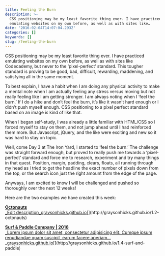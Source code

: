 ```yaml
---
title: Feeling the Burn
description: >-
  CSS positioning may be my least favorite thing ever. I have practiced
  emulating websites on my own before, as well as with sites like…
date: '2016-02-04T14:07:04.293Z'
categories: []
keywords: []
slug: /feeling-the-burn
---
```


CSS positioning may be my least favorite thing ever. I have practiced emulating websites on my own before, as well as with sites like Codecademy, but never to the ‘pixel-perfect’ standard. This tougher standard is proving to be good, bad, difficult, rewarding, maddening, and satisfying all in the same moment.

To best explain, I have a habit when I am doing any physical activity to make a mental note when I am actually feeling any stress versus moving but not really feeling like I am getting stronger. I am always noting when I ‘feel the burn.’ If I do a hike and don’t feel the burn, it’s like it wasn’t hard enough or I didn’t push myself enough. CSS positioning to a pixel perfect standard based on an image is kind of like that.

When I began self-study, I was already a little familiar with HTML/CSS so I forced myself to stay on them, and not jump ahead until I had reinforced them more. But Javascript, jQuery, and the like were exciting and new so it was hard to stay on topic.

Well, come Day 3 at The Iron Yard, I started to ‘feel the burn.’ The challenge was straight forward enough, but proved to really push me towards a ‘pixel-perfect’ standard and force me to research, experiment and try many things in that quest. Position, margin, padding, clears, floats, all running through my head as I tried to get the headline the exact number of pixels down from the top, or the search icon just the right amount from the edge of the page.

Anyways, I am excited to know I will be challenged and pushed so thoroughly over the next 12 weeks!

Here are the two examples we have created this week:

[**Octonauts**  
_Edit description_graysonhicks.github.io](http://graysonhicks.github.io/1.2-octonauts "http://graysonhicks.github.io/1.2-octonauts")[](http://graysonhicks.github.io/1.2-octonauts)

[**Surf & Paddle Company | 2016**  
_Lorem ipsum dolor sit amet, consectetur adipisicing elit. Cumque ipsum repudiandae quam suscipit, earum facere aperiam…_graysonhicks.github.io](http://graysonhicks.github.io/1.4-surf-and-paddle "http://graysonhicks.github.io/1.4-surf-and-paddle")[](http://graysonhicks.github.io/1.4-surf-and-paddle)